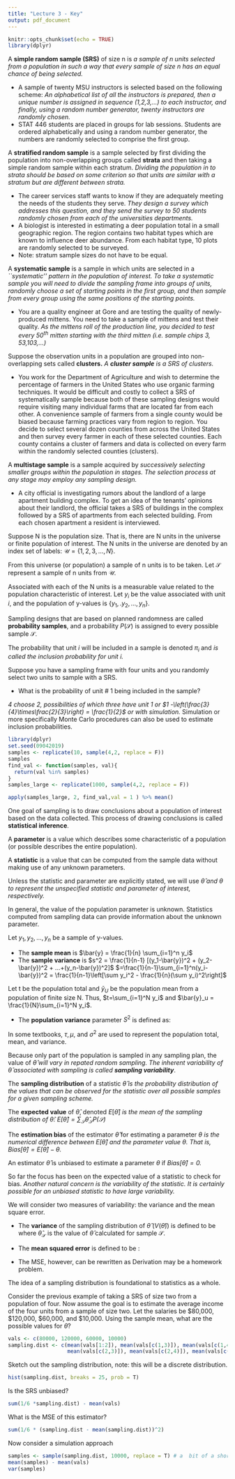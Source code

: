 ```yaml
---
title: "Lecture 3 - Key"
output: pdf_document
---
```


```r
knitr::opts_chunk$set(echo = TRUE)
library(dplyr)
```


\subsection*{Types of Probability Samples}
A **simple random sample (SRS)** of size n is *a sample of $n$ units selected from a population in such a way that every sample of size $n$ has an equal chance of being selected.*
	\vfill

- A sample of twenty MSU instructors is selected based on the following scheme: *An alphabetical list of all the instructors is prepared, then a unique number is assigned in sequence (1,2,3,...) to each instructor, and finally, using a random number generator, twenty instructors are randomly chosen.*
\vfill
- STAT 446 students are placed in groups for lab sessions. Students are ordered alphabetically and using a random number generator, the numbers are randomly selected to comprise the first group.
\vfill

A **stratified random sample** is a sample selected by first dividing the population into non-overlapping groups called **strata** and then taking a simple random sample within each stratum. *Dividing the population in to strata should be based on some criterion so that units are similar with a stratum but are different between strata.*
\vfill

- The career services staff wants to know if they are adequately meeting the needs of the students they serve. *They design a survey which addresses this question, and they send the survey to 50 students randomly chosen from each of the universities departments.*
\vfill
- A biologist is interested in estimating a deer population total in a small geographic region. The region contains two habitat types which are known to influence deer abundance. From each habitat type, 10 plots are randomly selected to be surveyed.
\vfill
- Note: stratum sample sizes do not have to be equal.
\vfill

A **systematic sample** is a sample in which units are selected in a *``systematic'' pattern in the population of interest. To take a systematic sample you will need to divide the sampling frame into groups of units, randomly choose a set of starting points in the first group, and then sample from every group using the same positions of the starting points.*
\vfill

- You are a quality engineer at Gore and are testing the quality of newly-produced mittens. You need to take a sample of mittens and test their quality. *As the mittens roll of the production line, you decided to test every 50$^{th}$ mitten starting with the third mitten (i.e. sample chips 3, 53,103,...)*
\vfill

Suppose the observation units in a population are grouped into non-overlapping sets called **clusters.** *A **cluster sample** is a SRS of clusters.*
\vfill

- You work for the Department of Agriculture and wish to determine the percentage of farmers in the United States who use organic farming techniques. It would be difficult and costly to collect a SRS of systematically sample because both of these sampling designs would require visiting many individual farms that are located far from each other. A convenience sample of farmers from a single county would be biased because farming practices vary from region to region. You decide to select several dozen counties from across the United States and then survey every farmer in each of these selected counties. Each county contains a cluster of farmers and data is collected on every farm within the randomly selected counties (clusters).
\newpage

A **multistage sample** is a sample acquired by *successively selecting smaller groups within the population in stages. The selection process at any stage may employ any sampling design.*

- A city official is investigating rumors about the landlord of a large apartment building complex. To get an idea of the tenants' opinions about their landlord, the official takes a SRS of buildings in the complex followed by a SRS of apartments from each selected building. From each chosen apartment a resident is interviewed.


\subsection*{Probability Sampling Designs}
Suppose N is the population size. That is, there are N units in the universe or finite population of interest. The N units in the universe are denoted by an index set of labels:
	$\mathcal{U} = \{1,2,3,...,N\}$.
	\vfill
	
From this universe (or population) a sample of n units is to be taken. Let $\mathcal{S}$ represent a sample of n units from $\mathcal{U}$.
\vfill

Associated with each of the N units is a measurable value related to the population characteristic of interest. Let $y_i$ be the value associated with unit $i$, and the population of y-values is $\{y_1,.y_2,...,y_n\}.$
\vfill

Sampling designs that are based on planned randomness are called **probability samples**, and a probability $P(\mathcal{S})$ is assigned to every possible sample $\mathcal{S}$.
\vfill

The probability that unit $i$ will be included in a sample is denoted $\pi_i$ and *is called the inclusion probability for unit i.*

\vfill

Suppose you have a sampling frame with four units and you randomly select two units to sample with a SRS.

- What is the probability of unit # 1 being included in the sample?

*4 choose 2, possibilities of which three have unit 1 or $1 -\left(\frac{3}{4}\times\frac{2}{3}\right) = \frac{1}{2}$ or with simulation.*
\vfill
\newpage
Simulation or more specifically Monte Carlo procedures can also be used to estimate inclusion probabilities.
```r
library(dplyr)
set.seed(09042019)
samples <- replicate(10, sample(4,2, replace = F))
samples
find_val <- function(samples, val){
  return(val %in% samples)
}
samples_large <- replicate(1000, sample(4,2, replace = F))

apply(samples_large, 2, find_val,val = 1 ) %>% mean()
```


\subsection*{Inference from Samples}
One goal of sampling is to draw conclusions about a population of interest based on the data collected. This process of drawing conclusions is called **statistical inference**.
\vfill

A **parameter** is a value which describes some characteristic of a population (or possible describes the entire population).
\vfill

A **statistic** is a value that can be computed from the sample data without making use of any unknown parameters.
\vfill

Unless the statistic and parameter are explicitly stated, we will use *$\hat{\theta}$ and $\theta$ to represent the unspecified statistic and parameter of interest, respectively.*
\vfill

In general, the value of the population parameter is unknown. Statistics computed from sampling data can provide information about the unknown parameter.
\vfill

\underline{Common statistics of interest:} Let $y_1,y_2,...,y_n$ be a sample of y-values.
\vfill

- The **sample mean** is $\bar{y} = \frac{1}{n} \sum_{i=1}^n y_i$
\vfill
- The **sample variance** is $s^2 = \frac{1}{n-1} [(y_1-\bar{y})^2 + (y_2-\bar{y})^2 + ...+(y_n-\bar{y})^2]$
		$=\frac{1}{n-1}\sum_{i=1}^n(y_i-\bar{y})^2 = \frac{1}{n-1}\left[\sum y_i^2 - \frac{1}{n}(\sum y_i)^2\right]$
\vfill
	
\newpage
\underline{Common parameters of interest:}

Let t be the population total and $\bar{y}_U$ be the population mean from a population of finite size N. Thus, $t=\sum_{i=1}^N y_i$ and $\bar{y}_u = \frac{1}{N}\sum_{i=1}^N y_i$.
\vfill

- The **population variance** parameter $S^2$ is defined as:
		\begin{eqnarray*}
		S^2 &=& \frac{1}{N-1} \sum_{i=1}^N (y_i - \bar{y}_U)^2\\
		&=& \left(\frac{1}{N-1}\right)\left(\sum_{i=1}^N y_i^2 - \frac{t^2}{N}\right)=\left(\frac{1}{N-1}\right)\left(\sum_{i=1}^N y_i^2 - N \bar{y}_U^2\right)
		\end{eqnarray*}
\vfill

In some textbooks, $\tau, \mu,$ and  $\sigma^2$ are used to represent the population total, mean, and variance.
\vfill

Because only part of the population is sampled in any sampling plan, the value of *$\hat{\theta}$ will vary in repated random sampling. The inherent variability of $\hat{\theta}$ associated with sampling is called **sampling variability***.
\vfill

The **sampling distribution** of a statistic *$\hat{\theta}$ is the probability distribution of the values that can be observed for the statistic over all possible samples for a given sampling scheme.*
\vfill

The **expected value** of $\hat{\theta}$, denoted $E[\hat{\theta}]$ *is the mean of the sampling distribution of $\hat{\theta}:$ 
	$E[\hat{\theta}]=\sum_\mathcal{S} \hat{\theta}_\mathcal{S} P(\mathcal{S})$*
	\vfill

The **estimation bias** of the estimator $\hat{\theta}$ for estimating a parameter $\theta$ *is the numerical difference between $E[\hat{\theta}]$ and the parameter value $\theta$. That is, Bias$[\hat{\theta}]=E[\hat{\theta}]-\theta$.*
\vfill

An estimator $\hat{\theta}$ is unbiased to estimate a parameter $\theta$ if *Bias$[\hat{\theta}]=0$.*
\vfill

So far the focus has been on the expected value of a statistic to check for bias. *Another natural concern is the variability of the statistic. It is certainly possible for an unbiased statistic to have large variability.*

\vfill
We will consider two measures of variability: the variance and the mean square error.

\vfill
- The **variance** of the sampling distribution of $\hat{\theta}$ ($V(\hat{\theta})$) is defined to be
	\begin{equation*}
	V(\hat{\theta})=E\left[(\hat{\theta}_\mathcal{S} - E(\hat{\theta})^2\right] = \sum_\mathcal{S} P(\mathcal{S})\left[\hat{\theta}_\mathcal{S}-E(\hat{\theta})\right]^2
	\end{equation*}
	where $\hat{\theta}_\mathcal{S}$ is the value of $\hat{\theta}$ calculated for sample $\mathcal{S}$.
\vfill
- The **mean squared error** is defined to be :
	\begin{equation*}
	MSE[\hat{\theta}]=E\left[(\hat{\theta}-\theta)^2\right] = \sum_\mathcal{S} P(\mathcal{S})\left[(\hat{\theta}_\mathcal{S} - \theta)\right]^2
	\end{equation*}
\vfill

- The MSE, however, can be rewritten as 
	\begin{equation*}
	MSE[\hat{\theta}] = V(\hat{\theta}) + [Bias(\hat{\theta})]^2
	\end{equation*}
	Derivation may be a homework problem.
\newpage

The idea of a sampling distribution is foundational to statistics as a whole.
\vfill

Consider the previous example of taking a SRS of size two from a population of four. Now assume the goal is to estimate the average income of the four units from a sample of size two. Let the salaries be \$80,000, \$120,000, \$60,000, and $10,000.
\vfill
Using the sample mean, what are the possible values for $\theta$?
```r
vals <- c(80000, 120000, 60000, 10000)
sampling.dist <- c(mean(vals[1:2]), mean(vals[c(1,3)]), mean(vals[c(1,4)]), 
                   mean(vals[c(2,3)]), mean(vals[c(2,4)]), mean(vals[c(3,4)]))
```

\vfill
Sketch out the sampling distribution, note: this will be a discrete distribution.
```r
hist(sampling.dist, breaks = 25, prob = T)
```
\vfill

Is the SRS unbiased?
```r
sum(1/6 *sampling.dist) - mean(vals)
```
\vfill

What is the MSE of this estimator?

```r
sum(1/6 * (sampling.dist - mean(sampling.dist))^2)
```

Now consider a simulation approach

```r
samples <- sample(sampling.dist, 10000, replace = T) # a  bit of a shortcut
mean(samples) - mean(vals)
var(samples)
```



